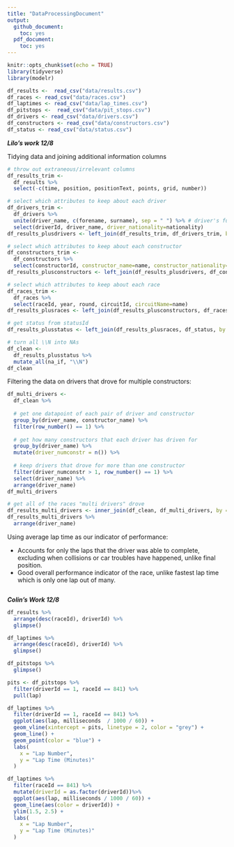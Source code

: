---
title: "DataProcessingDocument"
output:
  github_document:
    toc: yes
  pdf_document:
    toc: yes
---

```{r setup, include=FALSE}
knitr::opts_chunk$set(echo = TRUE)
library(tidyverse)
library(modelr)
```

```{r get datasets, include = FALSE}
df_results <-  read_csv("data/results.csv")
df_races <- read_csv("data/races.csv")
df_laptimes <- read_csv("data/lap_times.csv")
df_pitstops <-  read_csv("data/pit_stops.csv")
df_drivers <- read_csv("data/drivers.csv")
df_constructors <- read_csv("data/constructors.csv")
df_status <- read_csv("data/status.csv")
```

***Lilo's work 12/8***

Tidying data and joining additional information columns
```{r driver tidying}
# throw out extraneous/irrelevant columns
df_results_trim <- 
  df_results %>%
  select(-c(time, position, positionText, points, grid, number))

# select which attributes to keep about each driver
df_drivers_trim <-
  df_drivers %>%
  unite(driver_name, c(forename, surname), sep = " ") %>% # driver's full name
  select(driverId, driver_name, driver_nationality=nationality)
df_results_plusdrivers <- left_join(df_results_trim, df_drivers_trim, by = "driverId")

# select which attributes to keep about each constructor
df_constructors_trim <-
  df_constructors %>%
  select(constructorId, constructor_name=name, constructor_nationality=nationality)
df_results_plusconstructors <- left_join(df_results_plusdrivers, df_constructors_trim, by = "constructorId")

# select which attributes to keep about each race
df_races_trim <-
  df_races %>%
  select(raceId, year, round, circuitId, circuitName=name)
df_results_plusraces <- left_join(df_results_plusconstructors, df_races_trim, by = "raceId")

# get status from statusId
df_results_plusstatus <- left_join(df_results_plusraces, df_status, by = "statusId")

# turn all \\N into NAs
df_clean <-
  df_results_plusstatus %>%
  mutate_all(na_if, "\\N")
df_clean
```

Filtering the data on drivers that drove for multiple constructors:
``` {r drivers that drove for multiple constructors}
df_multi_drivers <-
  df_clean %>%
  
  # get one datapoint of each pair of driver and constructor
  group_by(driver_name, constructor_name) %>%
  filter(row_number() == 1) %>%
  
  # get how many constructors that each driver has driven for
  group_by(driver_name) %>%
  mutate(driver_numconstr = n()) %>%
  
  # keep drivers that drove for more than one constructor
  filter(driver_numconstr > 1, row_number() == 1) %>%
  select(driver_name) %>% 
  arrange(driver_name)
df_multi_drivers

# get all of the races "multi drivers" drove
df_results_multi_drivers <- inner_join(df_clean, df_multi_drivers, by = "driver_name")
df_results_multi_drivers %>% 
  arrange(driver_name)
```

Using average lap time as our indicator of performance:

 - Accounts for only the laps that the driver was able to complete, excluding when collisions or car troubles have happened, unlike final position.
 - Good overall performance indicator of the race, unlike fastest lap time which is only one lap out of many.


```{r constructor tidying}
 
```

***Colin's Work 12/8***

```{r time tidying}
df_results %>% 
  arrange(desc(raceId), driverId) %>% 
  glimpse()

df_laptimes %>%
  arrange(desc(raceId), driverId) %>% 
  glimpse()

df_pitstops %>% 
  glimpse()
```

```{r lap and laptimes visualization for specific race and racer}
pits <- df_pitstops %>% 
  filter(driverId == 1, raceId == 841) %>% 
  pull(lap)

df_laptimes %>% 
  filter(driverId == 1, raceId == 841) %>% 
  ggplot(aes(lap, milliseconds  / 1000 / 60)) + 
  geom_vline(xintercept = pits, linetype = 2, color = "grey") +
  geom_line() +
  geom_point(color = "blue") + 
  labs(
    x = "Lap Number",
    y = "Lap Time (Minutes)"
  )
```
```{r lap number & laptimes for all racers in a given race}
df_laptimes %>% 
  filter(raceId == 841) %>% 
  mutate(driverId = as.factor(driverId))%>% 
  ggplot(aes(lap, milliseconds / 1000 / 60)) +
  geom_line(aes(color = driverId)) + 
  ylim(1.5, 2.5) + 
  labs(
    x = "Lap Number",
    y = "Lap Time (Minutes)"
  )
```
 
 